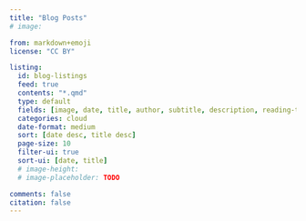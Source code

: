 ```yaml
---
title: "Blog Posts"
# image: 

from: markdown+emoji
license: "CC BY"

listing:
  id: blog-listings
  feed: true
  contents: "*.qmd"
  type: default
  fields: [image, date, title, author, subtitle, description, reading-time, categories, file-modified]
  categories: cloud
  date-format: medium
  sort: [date desc, title desc]
  page-size: 10
  filter-ui: true
  sort-ui: [date, title]
  # image-height: 
  # image-placeholder: TODO

comments: false
citation: false
---
```


::: {#blog-listings}
:::